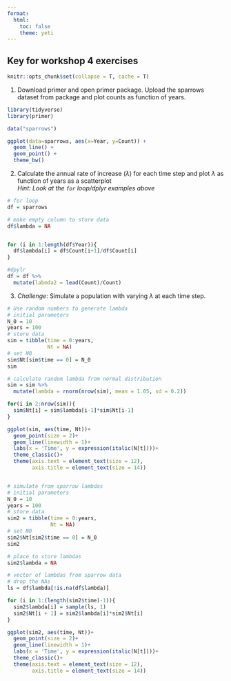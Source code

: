 ```yaml
---
format: 
  html:
    toc: false
    theme: yeti
---
```

## Key for workshop 4 exercises
```r
knitr::opts_chunk$set(collapse = T, cache = T)
```

1.  Download primer and open primer package. Upload the sparrows dataset from package and plot counts as function of years.
```r
library(tidyverse)
library(primer)

data("sparrows")

ggplot(data=sparrows, aes(x=Year, y=Count)) +
  geom_line() + 
  geom_point() +
  theme_bw()
```


2.  Calculate the annual rate of increase ($\lambda$) for each time step and plot $\lambda$ as function of years as a scatterplot\
*Hint: Look at the `for` loop/dplyr examples above*
```r
# for loop
df = sparrows

# make empty column to store data
df$lambda = NA


for (i in 1:length(df$Year)){
  df$lambda[i] = df$Count[i+1]/df$Count[i]
}

#dpylr 
df = df %>% 
  mutate(labmda2 = lead(Count)/Count)
```


3.  *Challenge*: Simulate a population with varying $\lambda$ at each time step.
```r
# Use random numbers to generate lambda
# initial parameters
N_0 = 10
years = 100
# store data
sim = tibble(time = 0:years,
             Nt = NA)
# set N0
sim$Nt[sim$time == 0] = N_0
sim

# calculate random lambda from normal distribution 
sim = sim %>% 
  mutate(lambda = rnorm(nrow(sim), mean = 1.05, sd = 0.2))

for(i in 2:nrow(sim)){
  sim$Nt[i] = sim$lambda[i-1]*sim$Nt[i-1]
}

ggplot(sim, aes(time, Nt))+
  geom_point(size = 2)+
  geom_line(linewidth = 1)+
  labs(x = 'Time', y = expression(italic(N[t])))+
  theme_classic()+
  theme(axis.text = element_text(size = 12),
        axis.title = element_text(size = 14))


# simulate from sparrow lambdas
# initial parameters
N_0 = 10
years = 100
# store data
sim2 = tibble(time = 0:years,
              Nt = NA)
# set N0
sim2$Nt[sim2$time == 0] = N_0
sim2

# place to store lambdas
sim2$lambda = NA

# vector of lambdas from sparrow data
# drop the NAs
ls = df$lambda[!is.na(df$lambda)] 

for (i in 1:(length(sim2$time)-1)){
  sim2$lambda[i] = sample(ls, 1)
  sim2$Nt[i + 1] = sim2$lambda[i]*sim2$Nt[i]
}

ggplot(sim2, aes(time, Nt))+
  geom_point(size = 2)+
  geom_line(linewidth = 1)+
  labs(x = 'Time', y = expression(italic(N[t])))+
  theme_classic()+
  theme(axis.text = element_text(size = 12),
        axis.title = element_text(size = 14))
```

